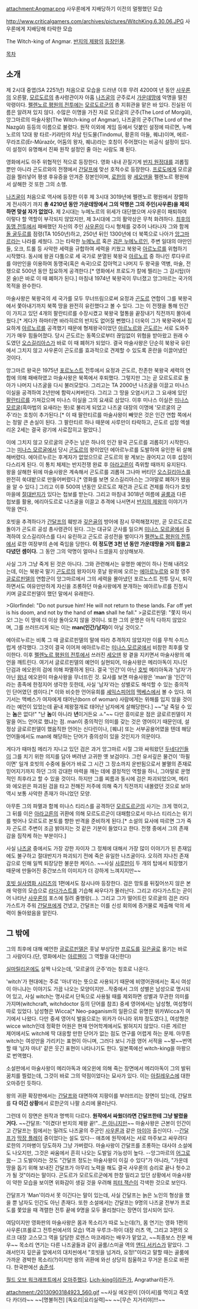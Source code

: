 attachment:Angmar.png
사우론에게 지배당하기 이전의 멀쩡했던 모습

http://www.criticalgamers.com/archives/pictures/WitchKing.6.30.06.JPG
사우론에게 지배당해 타락한 모습

The Witch-king of Angmar. [[반지의 제왕]]의 [[등장인물]].

[[목차]]

== 소개 ==
제 2시대 중엽(SA 2251년) 처음으로 모습을 드러낸 이후 무려 4200여 년 동안 [[사우론]]의 오른팔, [[모르도르]]의 총사령관이자 아홉 [[나즈굴]]의 군주로서 [[가운데땅]]에 악명을 떨친 악령이다. [[펠렌노르 평원의 전투]]에는 [[모르도르]]군의 총 지휘관을 맡은 바 있다. 진실된 이름은 알려져 있지 않다. 수많은 이명을 가진 자로 모르굴의 군주(The Lord of Morgûl), 앙그마르의 마술사왕(The Witch-king of Angmar), 나즈굴의 군주(The Lord of the Nazgûl) 등등의 이름으로 불렸다. 원작 이외에 게임 등에서 덧붙인 설정에 따르면, 누메노르의 12대 왕 타르-키랴탄의 차남 틴도물(Tindomul, 황혼의 아들, 퀘냐)이며, 에르-무라조르(Er-Mûrazôr, 어둠의 왕자, 퀘냐)라는 호칭이 주어졌다는 비공식 설정이 있다. 이 설정이 유명해서 진짜 원작 설정인 줄 아는 사람도 꽤 된다.

영화에서도 아주 위협적인 적으로 등장한다. 영화 내내 끈질기게 [[반지 원정대]]를 괴롭힐 뿐만 아니라 곤도르와의 전쟁에서 [[간달프]]에 맞선 호적수로 등장한다. [[프로도]]에게 모르굴 검을 찔러넣어 평생 후유증을 안겨준 장본인이며, [[로한]]의 왕 [[세오덴]]을 펠렌노르 평원에서 살해한 것 또한 그의 소행.

[[나즈굴]]이 처음으로 역사에 등장한 이후 제 3시대 3019년에 펠렌노르 평원에서 장렬하게 전사하기 까지 '''총 4210년 동안 가운데땅에서 그의 악행은 그의 주인(사우론)을 제외하면 맞설 자가 없었다.''' 제 2시대는 누메노르의 위세가 대단했으며 사우론이 패퇴하여 이렇다 할 역할이 부각되지 않았지만, 제 3시대에 그의 활약상은 무척 화려하다. [[최후의 동맹 전투]]에서 패배했던 자신의 주인 [[사우론]]이 다시 형체를 갖추어 나타나자 그와 함께 [[돌 굴두르]]를 점령(TA 1050년)하고, 250년 뒤인 1300년에 더 북쪽으로 나아가 [[앙그마르]]라는 나라를 세웠다. 그는 타락한 [[누메노르]] 혹은 [[검은 누메노르인]], 주변 일대의 야만인들, 오크, 트롤 등 사악한 세력을 규합하여 세력을 키웠고 북왕국 [[아르노르]]를 위협하기 시작했다. 동시에 왕권 다툼으로 세 국가로 분열된 북왕국 [[아르노르]] 중 하나인 루다우르를 야만인을 이용하여 동맹국(혹은 속국)으로 잡아먹고 나머지 두 왕국을 역병, 마술, 전쟁으로 500년 동안 집요하게 공격한다.[* 영화에서 프로도가 칼에 찔리는 그 감시탑(아몬 술)은 바로 이 때 폐허가 된다.] 마침내 1974년 북왕국이 무너졌고 앙그마르는 국가의 목적을 완수한다. 

마술사왕은 북왕국의 세 국가를 모두 무너뜨림으로써 요정과 [[곤도르]] 연합이 그를 북왕국에서 쫓아내기까지 북쪽 땅을 완전히 유린했다고 볼 수 있다. 그는 이 전쟁을 통해 인간이 가지고 있던 4개의 팔란티르를 수장시켰고 북왕국 혈통을 끝장내기 직전까지 몰아세웠다.[* 게다가 하마터면 바라히르의 반지도 없어질 뻔했다.] 더욱이 그가 북왕국에서 집요하게 [[아르노르]]를 공격했기 때문에 형제왕국이었던 [[아르노르]]와 [[곤도르]]는 서로 도와주기가 매우 힘들어졌다. 당시 곤도르는 동쪽으로부터 끊임없이 위협을 받아왔고 원래 수도였던 [[오스길리아스]]가 바로 이 때 폐허가 되었다. 결국 마술사왕은 단순히 북왕국 유린에서 그치지 않고 사우론이 곤도르를 효과적으로 견제할 수 있도록 혼란을 이끌어냈던 것이다. 

앙그마르 왕국은 1975년 [[포르노스트]] 전투에서 요정과 곤도르, 잔존한 북왕국 세력의 연합에 의해 패배하였고 마술사왕은 북쪽에서 후퇴했다. 그렇지만 그는 곧 모르도르로 돌아가 나머지 나즈굴을 다시 불러모았다. 그리고는 TA 2000년 나즈굴을 이끌고 미나스 이실을 공격하여 2년만에 함락시켜버린다. 그리고 그 땅을 오염시키고 그 요새에 있던 [[팔란티르]]를 가져갔으며 미나스 이실을 그의 요새로 삼았다. 이후 미나스 이실은 [[미나스 모르굴]](흑마법의 요새라는 뜻)로 불리게 되었고 나즈굴 대장의 이명에 '모르굴의 군주'라는 호칭이 추가된다.[* 이 때 팔란티르를 마술사왕이 빼앗은 것은 인간 연합 쪽에서는 정말 큰 손실이 된다. 그 팔란티르 하나 때문에 사루만이 타락하고, 곤도르 섭정 엑셀리온 2세는 결국 광기에 사로잡히고 말았다.]

이에 그치지 않고 모르굴의 군주는 남은 하나의 인간 왕국 곤도르를 괴롭히기 시작한다. 그는 [[미나스 모르굴]]에서 당시 [[곤도르]]의 왕이었던 에아르누르를 도발하여 유인한 뒤 살해해버렸다. 에아르누르는 후계자가 없었으므로 곤도르의 왕 계보는 끊어지고 이후 섭정이 다스리게 된다. 이 통치 체제는 반지전쟁 완료 후 [[아라고른]]이 즉위할 때까지 유지된다. 왕을 살해한 뒤에 마술사왕은 계속해서 곤도르를 괴롭혀 그나마 버티던 [[오스길리아스]]를 완전히 쑥대밭으로 만들어버렸다.[* 영화를 보면 오스길리아스는 그야말로 폐허가 됐음을 알 수 있다.] 그리고 이후 500여 년동안 모르도르 재건과 곤도르 견제를 하다가 호빗 마을에 [[절대반지]]가 있다는 첩보를 받는다. 그리고 마침내 3018년 여름에 [[골룸]]과 다른 첩보를 활용, 에리아도르로 나즈굴을 이끌고 추격에 나서면서 [[반지의 제왕]]의 이야기가 막을 연다.

호빗을 추격하다가 [[간달프]]의 훼방과 [[깊은골]]의 방어에 잠시 무력해졌지만, 곧 모르도르로 돌아가 곤도르 공성 총사령관이 된다. 그는 대규모 군사를 일으켜 [[미나스 모르굴]]에서 출격하여 오스길리아스를 다시 유린하고 곤도르 공성전을 벌이다가 [[펠렌노르 평원의 전투]]에서 로한 여장부의 손에 죽임을 당한다. '''이 정도면 3천 년 동안 가운데땅을 거의 휩쓸고 다녔던 셈이다.''' 그 동안 그의 악명이 얼마나 드셌을지 상상해보자.

사실 그가 그냥 죽게 된 것은 아니다. 그와 관련해서는 유명한 예언이 하나 전해 내려오는데, 이는 북왕국 말기 [[곤도르]]의 왕자이자 훗날 왕위에 오르는 [[에아르누르]]와 요정 영주 [[글로르핀델]]의 연합군이 앙그마르에서 그의 세력을 몰아냈던 포르노스트 전투 당시, 퇴각하면서도 여유만만하게 자신을 조롱하던 마술사왕에게 분개하는 에아르누르를 진정시키며 글로르핀델이 했던 말에서 유래한다.

>Glorfindel: "Do not pursue him! He will not return to these lands. Far off yet is his doom, and not by the hand of '''man''' shall he fall."
>글로르핀델: "쫓지 마시오! 그는 이 땅에 더 이상 돌아오지 않을 것이니. 또한 그의 운명은 아직 다하지 않았으며, 그를 쓰러뜨리게 되는 이는 '''man(인간/남자)'''이 아닐 것이오."

에아르누르는 비록 그 때 글로르핀델의 말에 따라 추격하지 않았지만 이를 무척 수치스럽게 생각했다. 그것이 결국 이어져 에아르누르는 [[미나스 모르굴]]에서 비참한 최후를 맞이한다. 이후 [[펠렌노르 평원의 전투]]에서 쓰러진 [[세오덴]] 왕 곁을 지키면서 마술사왕의 예언을 깨트린다. 여기서 글로르핀델의 예언이 실현되어, 마술사왕은 메리아독이 지니던 단검과 에오윈의 검에 의해 파멸하게 된다. 결국 '인간'이 아닌 [[호빗]] 메리아독과 '남자'가 아닌 [[왕녀]] 에오윈이 마술사왕을 무너뜨린 것. 묘사를 보면 마술사왕은 'man'을 '인간'이라는 종족에 한정지어 생각한 듯한데, 사실 '남자'라는 성별로도 해석할 수 있는 중의적인 단어였던 셈이다.[* 이와 비슷한 언어유희를 [[셰익스피어]]의 [[맥베스]]에서 볼 수 있다. 여기서는 맥베스가 여자에게 태어난(born of woman) 사람에게는 위해를 입지 않을 것이라는 예언이 있었는데 끝내 제왕절개로 태어난 남자에게 살해당한다.] ~~"날 죽일 수 있는 '''놈'''은 없다!" "난 '''놈'''이 아니라 '''년'''이거든요 ㅗ"~~ 다만 흥미로운 점은 글로르핀델이 저 말을 어느 언어로 했냐는 점. man이 중의적인 의미를 갖는 것은 영어이기 때문인데, 설정상 글로르핀델이 했음직한 언어는 신다린이나, [퀘냐] 또는 서부공용어였을 텐데 해당 언어들에서도 man에 해당하는 단어가 중의성이 있을 것인지가 의문이다.

게다가 때마침 메리가 지니고 있던 검은 과거 앙그마르 시절 그와 싸워왔던 [[두네다인]]들이 그를 치기 위한 의지를 담아 벼려낸 고귀한 옛 보검이다. 그런 유서깊은 물건이 '하필이면' 일개 호빗의 수중에 들어가 바로 그 시간 그 장소까지 운반됨으로서 불멸의 존재로 믿어지기까지 하던 그의 강대한 마력을 깨는 데에 결정적인 역할을 하니, 그야말로 운명적인 최후라고 할 수 있을 것이다. 하지만 그를 찌름과 동시에 검은 파괴되었으며, 메리와 에오윈은 파괴된 검을 타고 전해진 저주에 의해 죽기 직전까지 내몰렸던 것으로 보아 역시 보통 사악한 존재가 아니었던 모양.

아무튼 그의 파멸과 함께 미나스 티리스를 공격하던 [[모르도르]]군의 사기는 크게 꺾이고, 그 뒤를 이은 [[아라고른]]의 귀환에 의해 모르도르군이 대패함으로서 미나스 티리스는 위기를 벗어나 모르도르 본토를 향한 반격을 준비하게 된다.[* 소설의 묘사에 따르면 그가 죽자 곤도르 주변이 조금 밝아지는 것 같은 기분이 들었다고 한다. 전쟁 중에서 그의 존재감을 짐작케 하는 부분이다.]

사실 [[나즈굴]] 중에서도 가장 강한 자이자 그 정체에 대해서 가장 많이 이야기가 된 존재임에도 불구하고 절대반지가 파괴되기 전에 죽은 유일한 나즈굴이다. 오히려 지나친 존재감으로 인해 일찍 퇴장당한 불운한 케이스. ~~사실 [[사루만]]이 두 개의 탑에서 퇴장했기 때문에 만들어진 중간보스의 이미지가 더 강하게 느껴지지만~~

[[호빗 실사영화 시리즈]]의 1편에서도 잠시나마 등장한다. 검은 망토를 뒤짚어쓰지 않은 본래 악령의 모습으로 [[라다가스트]]를 기습해 싸우다가 물러난다. 그리고 라다가스트는 곧이어 나타난 [[사우론]]의 포스에 질려 줄행랑(…). 그리고 그가 떨어트린 모르굴의 검은 라다가스트가 주워 [[간달프]]에게 건넸고, 간달프는 이를 신성 회의에 증거물로 제출해 악의 세력이 돌아왔음을 알린다.

== 그 밖에 ==
그의 최후에 대해 예언한 [[글로르핀델]]은 훗날 부상당한 [[골목쟁이네 프로도|프로도]]를 [[깊은골]]로 옮기는 바로 그 사람이다.(단, 영화에서는 [[아르웬]]이 그 역할을 대신한다)

[[실마릴리온]]에도 살짝 나오는데, '모르굴의 군주'라는 칭호로 나온다.

'witch'가 현대에는 주로 '마녀'라는 뜻으로 사용되기 때문에 비영어권에서는 혹시 여성이 아니냐는 이야기도 가끔 나오는 모양이지만...작중에서 그의 성별은 남성으로 명시되어 있고, 사실 witch는 명사로서 단독으로 사용될 때를 제외하면 성별과 무관한 의미를 가지며(witchcraft, witchdoctor 등의 단어를 참조) 중세 영어에서는 남성형, 여성형이 따로 있었다. 남성형은 Wicca[* Neo-paganism의 일환으로 유명한 위카Wicca가 여기에서 나왔다. 다만 중세 영어식 발음으로는 위카가 아니라 위챠 정도였다.], 여성형은 wicce witch인데 정확한 어원은 현재 언어학계에서도 밝혀지지 않았다. 다른 게르만 제어에서도 witch에 딱 대응할 만한 단어가 없는 점도 연구를 어렵게 하는 문제. 아무튼 witch는 여성만을 가리키는 표현이 아니며, 그러다 보니 가끔 영어 서적을 ~~발~~번역할 때 '남자 마녀' 같은 웃긴 표현이 나타나기도 한다. 일본쪽에선 witch-king을 마왕으로 번역했다.

소설판에서 마술사왕이 메리아독과 에오윈에 의해 죽는 장면에서 메리아독이 그의 발뒤꿈치를 찔렀는데, 그것이 바로 그의 약점이었다는 묘사가 있다. 이는 [[아킬레우스]]에 대한 오마쥬인 듯하다.

왕의 귀환 확장판에서는 [[간달프]]와 대면하여 지팡이를 부러뜨리는 장면이 있는데, 간달프를 '''다 이긴 상황'''에서 로한군의 나팔 소리에 물러난다.

그런데 이 장면은 원작과 명백히 다르다. '''원작에서 싸웠더라면 간달프한테 그냥 발렸을 거다.''' ~~간달프: "이겼다! 반지의 제왕 끝!"...[[사우론|은 아니지만]]~~ 마술사왕은 근본이 인간이고 간달프는 힘에서는 밀려도 나즈굴의 주군인 [[사우론]]과 같은 [[마이아]] 출신이다. --[[간달프]]가 [[막장 플레이]] 중이었다는 설도 있다-- 애초에 원작에서는 서로 마주보고 싸우려다 로한의 기마병이 당도하자 그냥 가버렸다. 마술사왕이 간달프를 조롱하는 대사야 소설에도 나오지만, 그것은 싸움에서 흔히 나오는 도발일 가능성이 높다. --앙그마르의 [[어그로]]왕-- 그 도발이라는 것도 "간달프 정도는 마술사왕이 이길 수 있다"가 아니라, "가운데땅을 돕기 위해 보내진 간달프가 아무리 노력을 해도 결국 사우론의 승리로 끝나 헛수고가 될 것"이라는 말이다. 곤도르가 모르도르군에게 한창 밀리고 있던 상황에서 마술사왕이 약한 모습을 보이면 위화감이 생길 것을 우려해 [[피터 잭슨]]이 각색한 것으로 보인다.

간달프가 'Man'이라서 못 이긴다는 말이 있는데, 사실 간달프는 늙은 노인의 형상을 했을 뿐 남자도 인간도 아닌 존재다. 또한 소설에서는 간달프는 9명의 나즈굴 전부가 프로도를 쫓았을 때 격렬한 전투 끝에 9명을 모두 물리쳤다는 장면이 암시되어 있다.

여담이지만 영화판의 마술사왕은 몸과 목소리가 따로 노는데(?), 몸 연기는 영화 1편의 사우론(프롤로그 전투씬에서의 모습) 역과 우루크-하이 대장 러츠 역, 그리고 3편의 오르크 대장 고스모그 역을 담당한 로렌스 마코레라는 배우가 맡았고, ~~최종보스 전문 배우~~ 목소리 연기는 다른 나즈굴들과 같이 골룸/스미골 역의 [[앤디 서키스]]가 맡았다. 그래서인지 깊은골 앞에서의 대치씬에서 "호빗을 넘겨라, 요정!"이라고 말할 때는 골룸에 가까운 경박한 목소리(?)이지만 왕의 귀환에 와선 상당히 침울하고 무거운 톤으로 바뀐다. 한국판에선 [[송준석]].

[[월드 오브 워크래프트]]에서 [[오마주]]했다. [[리치 왕|Lich-king]]이라든가, Angrathar라든가.

attachment:/20130903184923_560.gif
~~사실 에오윈이 [아이셔]를 먹이고 죽였다 카더라~~ ~~[명불허전] [독요리|요리실력]~~
~~[무슨 지거리야]!!!~~
